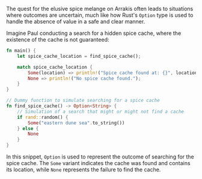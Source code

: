 The quest for the elusive spice melange on Arrakis often leads to situations where outcomes are uncertain, much like how Rust's `Option` type is used to handle the absence of value in a safe and clear manner.

Imagine Paul conducting a search for a hidden spice cache, where the existence of the cache is not guaranteed:

```rust
fn main() {
    let spice_cache_location = find_spice_cache();

    match spice_cache_location {
        Some(location) => println!("Spice cache found at: {}", location),
        None => println!("No spice cache found.");
    }
}

// Dummy function to simulate searching for a spice cache
fn find_spice_cache() -> Option<String> {
    // Simulation of a search that might or might not find a cache
    if rand::random() {
        Some("eastern dune sea".to_string())
    } else {
        None
    }
}
```

In this snippet, `Option` is used to represent the outcome of searching for the spice cache. The `Some` variant indicates the cache was found and contains its location, while `None` represents the failure to find the cache.